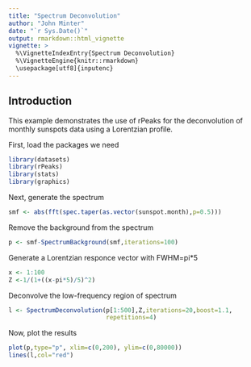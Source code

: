 ```yaml
---
title: "Spectrum Deconvolution"
author: "John Minter"
date: "`r Sys.Date()`"
output: rmarkdown::html_vignette
vignette: >
  %\VignetteIndexEntry{Spectrum Deconvolution}
  %\VignetteEngine{knitr::rmarkdown}
  \usepackage[utf8]{inputenc}
---
```


## Introduction

This example demonstrates the use of rPeaks for the deconvolution of
monthly sunspots data using a Lorentzian profile.

First, load the packages we need

```r
library(datasets)
library(rPeaks)
library(stats)
library(graphics)
```

Next, generate the spectrum

```r
smf <- abs(fft(spec.taper(as.vector(sunspot.month),p=0.5)))
```

Remove the background from the spectrum

```r
p <- smf-SpectrumBackground(smf,iterations=100)
```


Generate a Lorentzian responce vector with FWHM=pi*5

```r
x <- 1:100
Z <-1/(1+((x-pi*5)/5)^2)
```

Deconvolve the low-frequency region of spectrum

```r
l <- SpectrumDeconvolution(p[1:500],Z,iterations=20,boost=1.1,
                           repetitions=4)
```

Now, plot the results

```r
plot(p,type="p", xlim=c(0,200), ylim=c(0,80000))
lines(l,col="red")
```
